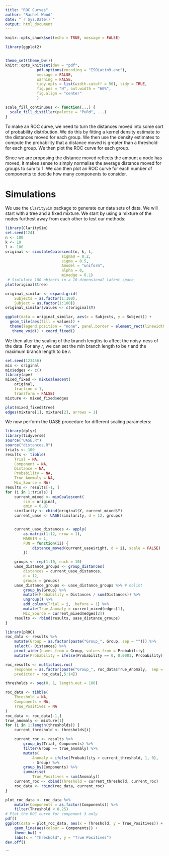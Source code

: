 ```yaml
---
title: "ROC Curves"
author: "Rachel Wood"
date: "`r Sys.Date()`"
output: html_document
---
```

```r
knitr::opts_chunk$set(echo = TRUE, message = FALSE)

library(ggplot2)


theme_set(theme_bw())
knitr::opts_knit$set(dev = "pdf",
              pdf.options(encoding = "ISOLatin9.enc"),
              message = FALSE,
              warning = FALSE,
              tidy.opts = list(width.cutoff = 50), tidy = TRUE,
              fig.pos = "H", out.width = "60%",
              fig.align = "center"
              )

scale_fill_continuous <- function(...) {
  scale_fill_distiller(palette = "PuRd", ...)
}
```

To make an ROC curve, we need to turn the distances moved into some sort of probability distribution. We do this by fitting a kernel density estimate to the distances moved for each group. We then use the density estimates to compute the probability that a distance moved is greater than a threshold for each group. We then plot the ROC curve for each group.

Since we are proposing the distance moved reflects the amount a node has moved, it makes sense to simply normalise the average distance moved for groups to sum to 1. We can then plot an ROC curve for each number of components to decide how many components to consider. 

# Simulations
We use the `ClaritySim` package to generate our data sets of data. We will start with a tree and a fixed mixture. We start by using a mixture of the nodes furthest away from each other to test our methods:

```r
library(ClaritySim)
set.seed(124)
n <- 100
k <- 10
l <- 100
original <- simulateCoalescent(n, k, l,
                         sigma0 = 0.2,
                         sigma = 0.5,
                         Amodel = "uniform",
                         alpha = 0,
                         minedge = 0.1)
 # Simlulate 100 objects in a 10 dimensional latent space
plot(original$tree)

original_similar <- expand.grid(
    Subjects = as.factor(1:100),
    Subject = as.factor(1:100))
original_similar$values <- c(original$Y)

ggplot(data = original_similar, aes(x = Subjects, y = Subject)) +
  geom_tile(aes(fill = values)) +
  theme(legend.position = "none", panel.border = element_rect(linewidth = 10)) +
   theme_void() + coord_fixed()
```

We then alter the scaling of the branch lengths to affect the noisy-ness of the data. For any $r$, we can set the min branch length to be $r$ and the maximum branch length to be $r$.
```r
set.seed(123456)
mix <- original
mix$edges <- c()
library(ape)
mixed_fixed <- mixCoalescent(
    original,
    fraction = 1,
    transform = FALSE)
mixture <- mixed_fixed$edges
```
```r
plot(mixed_fixed$tree)
edges(mixture[1], mixture[2], arrows = 1)

```


We now perform the UASE procedure for different scaling parameters:
```r
library(dplyr)
library(tidyverse)
source("UASE.R")
source("distances.R")
trials <- 100
results <- tibble(
    Trial = NA,
    Component = NA,
    Distance = NA,
    Probability = NA,
    True_Anomaly = NA,
    Mix_Source = NA)
results <- results[-1, ]
for (i in 1:trials) {
    current_mixed <- mixCoalescent(
        sim = original,
        qmin = 0.8)
    similarity <- cbind(original$Y, current_mixed$Y)
    current_uase <- UASE(similarity, d = 12, groups)


    current_uase_distances <- apply(
        as.matrix(1:12, nrow = 1),
        MARGIN = 1,
        FUN = function(ii) {
            distance_moved(current_uase$right, d = ii, scale = FALSE)
        })

    groups <- rep(1:10, each = 10)
    uase_distance_groups <- group_distances(
        distances = current_uase_distances,
        d = 12,
        groups = groups)
    uase_distance_groups <- uase_distance_groups %>% # nolint
        group_by(Group) %>%
        mutate(Probability = Distances / sum(Distances)) %>%
        ungroup() %>%
        add_column(Trial = i, .before = 1) %>%
        mutate(True_Anomaly = current_mixed$edges[1],
        Mix_Source = current_mixed$edges[2])
    results <- rbind(results, uase_distance_groups)
}
```


```r
library(pROC)
roc_data <- results %>%
    mutate(Group = as.factor(paste("Group_", Group, sep = ""))) %>%
    select(- Distances) %>%
    pivot_wider(names_from = Group, values_from = Probability)
    mutate(Probability = ifelse(Probability == 0, 0.0001, Probability))

roc_results <- multiclass.roc(
    response = as.factor(paste("Group_", roc_data$True_Anomaly,  sep = "")),
    predictor = roc_data[,5:14])
``` 

```r
thresholds <- seq(0, 1, length.out = 100)

roc_data <- tibble(
    Threshold = NA,
    Components = NA,
    True_Positives = NA
)
roc_data <- roc_data[-1,]
true_anomaly <- mixture[1]
for (i in 1:length(thresholds)) {
    current_threshold <- thresholds[i]

    current_roc <- results %>%
        group_by(Trial, Components) %>%
        filter(Group == true_anomaly) %>%
        mutate(
            Anomaly = ifelse(Probability > current_threshold, 1, 0),
            - Group) %>%
        group_by(Components) %>%
        summarise(
            True_Positives = sum(Anomaly))
    current_roc <- cbind(Threshold = current_threshold, current_roc)
    roc_data <- rbind(roc_data, current_roc)
}
```

```r
plot_roc_data <- roc_data %>%
    mutate(Components = as.factor(Components)) %>%
    filter(Threshold < 0.25)
# Plot the ROC curve for component 3 only
pdf()
ggplot(data = plot_roc_data, aes(x = Threshold, y = True_Positives)) +
    geom_line(aes(colour = Components)) +
    theme_bw() +
    labs(x = "Threshold", y = "True Positives")
dev.off()
```
```